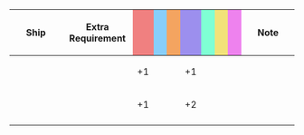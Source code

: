 {|class="wikitable" style="width:100%; text-align: center; vertical-align: middle;"
|-
! style="width: 20%;" | Ship
! style="width: 25%;" | Extra Requirement
! style="width: 5%; background-color: lightcoral;" | {{Firepower}}
! style="width: 5%; background-color: lightskyblue;" | {{Torpedo}}
! style="width: 5%; background-color: sandybrown;" | {{AA}}
! style="width: 5%; background-color: #9C8FEE;" | {{ASW}}
! style="width: 5%; background-color: #7fffd4;" | {{LOS}}
! style="width: 5%; background-color: #F2E279;" | {{Armor}}
! style="width: 5%; background-color: violet;" | {{Evasion}}
! style="width: 20%;" | Note
|-
! {{ShipLink|Ise/Kai Ni}}
| style="text-align:left;" | 
| +1 || || || +1 || || || 
| style="text-align:left;" | 
|-
! {{ShipLink|Hyuuga/Kai Ni}}<br />{{ShipLink|Kaga/Kai Ni Go}}
| style="text-align:left;" | 
| +1 || || || +2 || || || 
| style="text-align:left;" | 
|-

|}